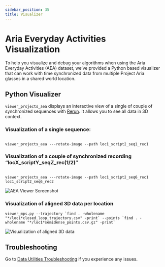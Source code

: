 ```yaml
---
sidebar_position: 35
title: Visualizer
---
```


# Aria Everyday Activities Visualization

To help you visualize and debug your algorithms when using the Aria Everyday Activities (AEA) dataset, we’ve provided a Python based visualizer that can work with time synchronized data from multiple Project Aria glasses in a shared world location.

## Python Visualizer

`viewer_projects_aea` displays an interactive view of a single of couple of synchronized sequences with [Rerun](/data_utilities/visualization/visualization_python.mdx#rerun). It allows you to see all data in 3D context.

### Visualization of a single sequence:

```

viewer_projects_aea ---rotate-image --path loc1_script2_seq1_rec1

```

### Visualization of a couple of synchronized recording “locX_scriptY_seqZ_rec(1/2)”

```

viewer_projects_aea ---rotate-image --path loc1_script2_seq6_rec1 loc1_script2_seq6_rec2

```

![AEA Viewer Screenshot](/img/open_datasets/aria_everyday_activities_dataset/aea_shared_3d_global_trajectories.png)

### Visualization of aligned 3D data per location

```
viewer_mps.py --trajectory `find . -wholename "*/loc1*closed_loop_trajectory.csv" -print` --points `find . -wholename "*/loc1*semidense_points.csv.gz" -print`
```

![Visualization of aligned 3D data](/img/open_datasets/aria_everyday_activities_dataset/aea_mps_data_viewer.png)

## Troubleshooting

Go to [Data Utilities Troubleshooting](/data_utilities/installation/troubleshooting.mdx) if you experience any issues.
